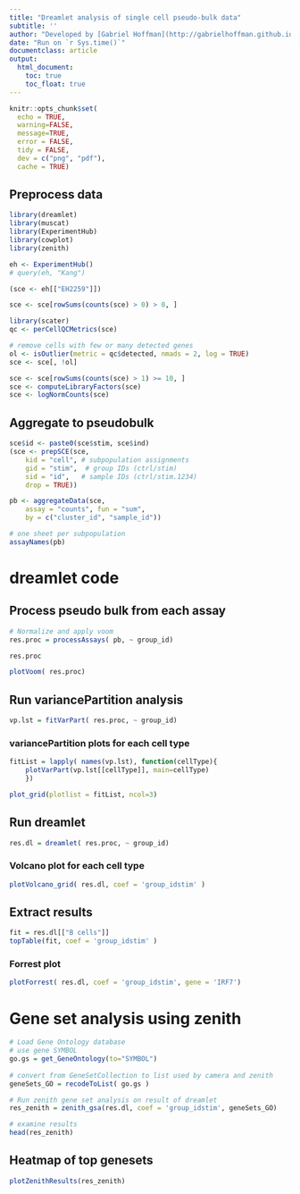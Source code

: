 ```yaml
---
title: "Dreamlet analysis of single cell pseudo-bulk data"
subtitle: ''
author: "Developed by [Gabriel Hoffman](http://gabrielhoffman.github.io/)"
date: "Run on `r Sys.time()`"
documentclass: article
output:
  html_document:
    toc: true
    toc_float: true
---
```


<!---

cd /Users/gabrielhoffman/workspace/repos/variancePartition/vignettes

rmarkdown::render("dreamlet.Rmd")


 devtools::reload("/Users/gabrielhoffman/workspace/repos/dreamlet")

devtools::reload("/Users/gabrielhoffman/workspace/repos/zenith")



--->



```r
knitr::opts_chunk$set(
  echo = TRUE,
  warning=FALSE,
  message=TRUE,
  error = FALSE,
  tidy = FALSE,
  dev = c("png", "pdf"),
  cache = TRUE)
```

## Preprocess data
```r

library(dreamlet)
library(muscat)
library(ExperimentHub)
library(cowplot)
library(zenith)

eh <- ExperimentHub()
# query(eh, "Kang")

(sce <- eh[["EH2259"]])

sce <- sce[rowSums(counts(sce) > 0) > 0, ]

library(scater)
qc <- perCellQCMetrics(sce)

# remove cells with few or many detected genes
ol <- isOutlier(metric = qc$detected, nmads = 2, log = TRUE)
sce <- sce[, !ol]

sce <- sce[rowSums(counts(sce) > 1) >= 10, ]
sce <- computeLibraryFactors(sce)
sce <- logNormCounts(sce)
```

## Aggregate to pseudobulk
```r
sce$id <- paste0(sce$stim, sce$ind)
(sce <- prepSCE(sce, 
    kid = "cell", # subpopulation assignments
    gid = "stim",  # group IDs (ctrl/stim)
    sid = "id",   # sample IDs (ctrl/stim.1234)
    drop = TRUE)) 

pb <- aggregateData(sce,
    assay = "counts", fun = "sum",
    by = c("cluster_id", "sample_id"))

# one sheet per subpopulation
assayNames(pb)
```

# dreamlet code
## Process pseudo bulk from each assay
```r
# Normalize and apply voom
res.proc = processAssays( pb, ~ group_id)

res.proc

plotVoom( res.proc)
```


## Run variancePartition analysis
```r
vp.lst = fitVarPart( res.proc, ~ group_id)
```

### variancePartition plots for each cell type
```r
fitList = lapply( names(vp.lst), function(cellType){
	plotVarPart(vp.lst[[cellType]], main=cellType)
	})

plot_grid(plotlist = fitList, ncol=3)
```

## Run dreamlet
```r
res.dl = dreamlet( res.proc, ~ group_id)
```

### Volcano plot for each cell type
```r
plotVolcano_grid( res.dl, coef = 'group_idstim' )
```

## Extract results
```r
fit = res.dl[["B cells"]]
topTable(fit, coef = 'group_idstim' )
```

### Forrest plot 
```r
plotForrest( res.dl, coef = 'group_idstim', gene = 'IRF7')
```



# Gene set analysis using zenith
```r
# Load Gene Ontology database 
# use gene SYMBOL
go.gs = get_GeneOntology(to="SYMBOL")
     
# convert from GeneSetCollection to list used by camera and zenith
geneSets_GO = recodeToList( go.gs )

# Run zenith gene set analysis on result of dreamlet
res_zenith = zenith_gsa(res.dl, coef = 'group_idstim', geneSets_GO)

# examine results
head(res_zenith)
```

## Heatmap of top genesets
```r
plotZenithResults(res_zenith)
```




































